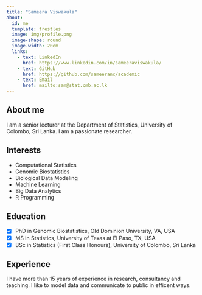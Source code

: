```yaml
---
title: "Sameera Viswakula"
about:
  id: me
  template: trestles
  image: img/profile.png
  image-shape: round
  image-width: 20em
  links: 
    - text: LinkedIn
      href: https://www.linkedin.com/in/sameeraviswakula/
    - text: GitHub
      href: https://github.com/sameeranc/academic
    - text: Email
      href: mailto:sam@stat.cmb.ac.lk
---
```


:::{#me}

## About me
I am a senior lecturer at the Department of Statistics, University of Colombo, Sri Lanka. I am a passionate researcher. 

## Interests
- Computational Statistics
- Genomic Biostatistics
- Biological Data Modeling
- Machine Learning
- Big Data Analytics
- R Programming

## Education
- [x] PhD in Genomic Biostatistics, Old Dominion University, VA, USA
- [x] MS in Statistics, University of Texas at El Paso, TX, USA
- [x] BSc in Statistics (First Class Honours), University of Colombo, Sri Lanka

## Experience
I have more than 15 years of experience in research, consultancy and teaching. I like to model data and communicate to public in efficent ways.

:::




